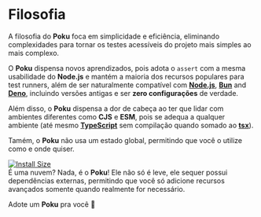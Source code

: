 # Filosofia

A filosofia do **Poku** foca em simplicidade e eficiência, eliminando complexidades para tornar os testes acessíveis do projeto mais simples ao mais complexo.

O **Poku** dispensa novos aprendizados, pois adota o `assert` com a mesma usabilidade do **Node.js** e mantém a maioria dos recursos populares para test runners, além de ser naturalmente compatível com [**Node.js**][node-version-url], [**Bun**][bun-version-url] and [**Deno**][deno-version-url], incluindo versões antigas e ser **zero configurações** de verdade.

Além disso, o **Poku** dispensa a dor de cabeça ao ter que lidar com ambientes diferentes como **CJS** e **ESM**, pois se adequa a qualquer ambiente (até mesmo [**TypeScript**][typescript-url] sem compilação quando somado ao [**tsx**][tsx]).

Tamém, o **Poku** não usa um estado global, permitindo que você o utilize como e onde quiser.

[![Install Size](https://packagephobia.com/badge?p=poku)](https://packagephobia.com/result?p=poku) <br />
É uma nuvem? Nada, é o **Poku**! Ele não só é leve, ele sequer possui dependências externas, permitindo que você só adicione recursos avançados somente quando realmente for necessário.

Adote um **Poku** pra você 🐷

[node-version-url]: https://github.com/nodejs/node
[bun-version-url]: https://github.com/oven-sh/bun
[deno-version-url]: https://github.com/denoland/deno
[typescript-url]: https://github.com/microsoft/TypeScript
[tsx]: https://github.com/privatenumber/tsx
